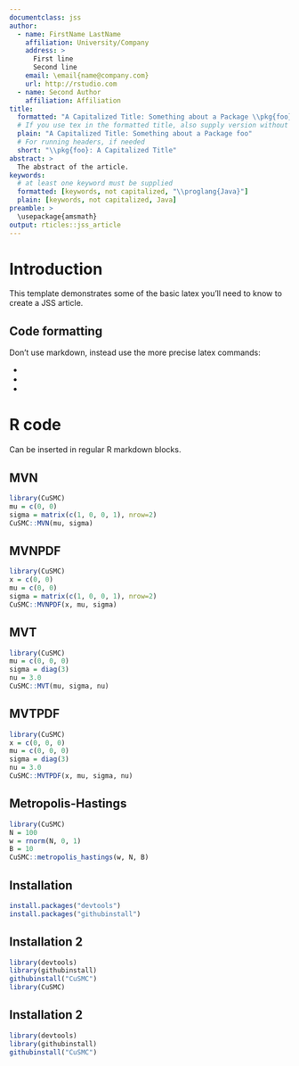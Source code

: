 ```yaml
---
documentclass: jss
author:
  - name: FirstName LastName
    affiliation: University/Company
    address: >
      First line
      Second line
    email: \email{name@company.com}
    url: http://rstudio.com
  - name: Second Author
    affiliation: Affiliation
title:
  formatted: "A Capitalized Title: Something about a Package \\pkg{foo}"
  # If you use tex in the formatted title, also supply version without
  plain: "A Capitalized Title: Something about a Package foo"
  # For running headers, if needed
  short: "\\pkg{foo}: A Capitalized Title"
abstract: >
  The abstract of the article.
keywords:
  # at least one keyword must be supplied
  formatted: [keywords, not capitalized, "\\proglang{Java}"]
  plain: [keywords, not capitalized, Java]
preamble: >
  \usepackage{amsmath}
output: rticles::jss_article
---
```


# Introduction

This template demonstrates some of the basic latex you'll need to know to create a JSS article.

## Code formatting

Don't use markdown, instead use the more precise latex commands:

- \proglang{Java}
- \pkg{plyr}
- \code{print("abc")}

# R code

Can be inserted in regular R markdown blocks.

## MVN
```r
library(CuSMC)
mu = c(0, 0)
sigma = matrix(c(1, 0, 0, 1), nrow=2)
CuSMC::MVN(mu, sigma)
```

## MVNPDF
```r
library(CuSMC)
x = c(0, 0)
mu = c(0, 0)
sigma = matrix(c(1, 0, 0, 1), nrow=2)
CuSMC::MVNPDF(x, mu, sigma)
```

## MVT
```r
library(CuSMC)
mu = c(0, 0, 0)
sigma = diag(3)
nu = 3.0
CuSMC::MVT(mu, sigma, nu)
```

## MVTPDF
```r
library(CuSMC)
x = c(0, 0, 0)
mu = c(0, 0, 0)
sigma = diag(3)
nu = 3.0
CuSMC::MVTPDF(x, mu, sigma, nu)
```

## Metropolis-Hastings
```r
library(CuSMC)
N = 100
w = rnorm(N, 0, 1)
B = 10
CuSMC::metropolis_hastings(w, N, B)
```

## Installation
```r
install.packages("devtools")
install.packages("githubinstall")
```

## Installation 2
```r
library(devtools)
library(githubinstall)
githubinstall("CuSMC")
library(CuSMC)
```

## Installation 2
```r
library(devtools)
library(githubinstall)
githubinstall("CuSMC")
```